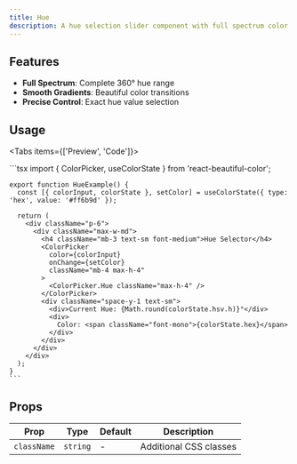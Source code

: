 ```yaml
---
title: Hue
description: A hue selection slider component with full spectrum color support
---
```



## Features

- **Full Spectrum**: Complete 360° hue range
- **Smooth Gradients**: Beautiful color transitions
- **Precise Control**: Exact hue value selection

## Usage

<Tabs items={['Preview', 'Code']}>
  <Tab value="Preview">
    <HueExample />
  </Tab>
  
  <Tab value="Code">
    ```tsx
    import { ColorPicker, useColorState } from 'react-beautiful-color';

    export function HueExample() {
      const [{ colorInput, colorState }, setColor] = useColorState({ type: 'hex', value: '#ff6b9d' });

      return (
        <div className="p-6">
          <div className="max-w-md">
            <h4 className="mb-3 text-sm font-medium">Hue Selector</h4>
            <ColorPicker
              color={colorInput}
              onChange={setColor}
              className="mb-4 max-h-4"
            >
              <ColorPicker.Hue className="max-h-4" />
            </ColorPicker>
            <div className="space-y-1 text-sm">
              <div>Current Hue: {Math.round(colorState.hsv.h)}°</div>
              <div>
                Color: <span className="font-mono">{colorState.hex}</span>
              </div>
            </div>
          </div>
        </div>
      );
    }
    ```
  </Tab>
</Tabs>

## Props

| Prop | Type | Default | Description |
|------|------|---------|-------------|
| `className` | `string` | - | Additional CSS classes |
